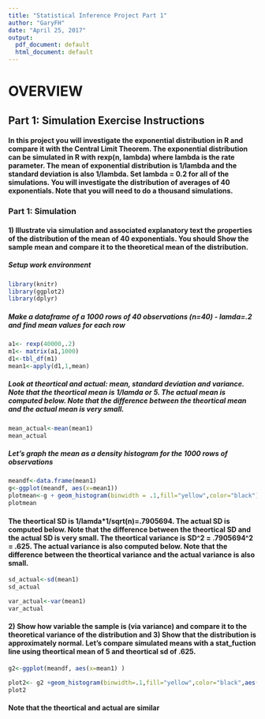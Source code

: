 ```yaml
---
title: "Statistical Inference Project Part 1"
author: "GaryFH"
date: "April 25, 2017"
output:
  pdf_document: default
  html_document: default
---
```


#                            OVERVIEW

##     Part 1: Simulation Exercise Instructions

####  In this project you will investigate the exponential distribution in R and compare it with the Central Limit Theorem. The exponential distribution can be simulated in R with rexp(n, lambda) where lambda is the rate parameter. The mean of exponential distribution is 1/lambda and the standard deviation is also 1/lambda. Set lambda = 0.2 for all of the simulations. You will investigate the distribution of averages of 40 exponentials. Note that you will need to do a thousand simulations.


###  Part 1: Simulation
 
####    1) Illustrate via simulation and associated explanatory text the properties of the distribution of the mean of 40 exponentials. You should Show the sample mean and compare it to the theoretical mean of the distribution.

##### Setup work environment
```r
library(knitr)
library(ggplot2)
library(dplyr)
```

##### Make a dataframe of a 1000 rows of 40 observations (n=40) - lamda=.2 and find mean values for each row

```r
a1<- rexp(40000,.2)
m1<- matrix(a1,1000)
d1<-tbl_df(m1)
mean1<-apply(d1,1,mean)

```

##### Look at theortical and actual: mean, standard deviation and variance.   Note that the theortical mean is 1/lamda or 5.   The actual mean is computed below.  Note that the difference between the theortical mean and the actual mean is very small.

```r
mean_actual<-mean(mean1)
mean_actual
```

##### Let's graph the mean as a density histogram for the 1000 rows of observations

```r
meandf<-data.frame(mean1)
g<-ggplot(meandf, aes(x=mean1))
plotmean<-g + geom_histogram(binwidth = .1,fill="yellow",color="black")+labs(x="Mean Values", y="Frequency",title="Simulated distribution of the mean for 1000 rows of 40 exponentials")
plotmean

```


#### The theortical SD is 1/lamda*1/sqrt(n)=.7905694.  The actual SD is computed below.  Note that the difference between the theortical SD and the actual SD is very small.  The theortical variance is SD^2 = .7905694^2 = .625.  The actual variance is also computed below.    Note that the difference between the theortical variance and the actual variance is also small.

```r
sd_actual<-sd(mean1)
sd_actual

var_actual<-var(mean1)
var_actual
```



####  2) Show how variable the sample is (via variance) and compare it to the theoretical variance of the distribution and  3) Show that the distribution is approximately normal.  Let's compare simulated means with a stat_fuction line using theortical mean of 5 and theortical sd of .625.

```r
g2<-ggplot(meandf, aes(x=mean1) )

plot2<- g2 +geom_histogram(binwidth=.1,fill="yellow",color="black",aes(y=..density..))+labs(x="Mean Values", y="Density",title="Compare distribution of the theortical mean (RedLine) vrs actual mean (GreenLine)") + stat_function(fun = dnorm, args = list(mean=5,sd=.7776059),color="red",size=1) + stat_density(geom="line",color="green",size=1) 
plot2
```

#### Note that the theortical and actual are similar









